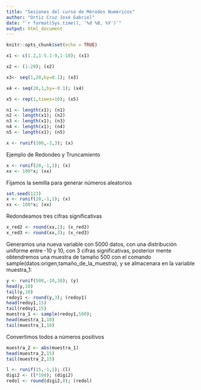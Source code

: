 ---
title: "Sesiones del curso de Mérodos Numéricos"
author: "Ortiz Cruz José Gabriel"
date: "`r format(Sys.time(), '%d %B, %Y')`"
output: html_document
---

```{r setup, include=FALSE}
knitr::opts_chunk$set(echo = TRUE)
```


```{r}
x1 <- c(1.2,1-5.1-9,1-10); (x1)
```


```{r}
x2 <- (1:20); (x2)
```

```{r}
x3<- seq(1,20,by=0.1); (x3)
```

```{r}
x4 <- seq(20,1,by=-0.1); (x4)
```

```{r}
x5 <- rep(1,times=10); (x5)
```

```{r}
n1 <- length(x1); (n1)
n2 <- length(x1); (n2)
n3 <- length(x1); (n3)
n4 <- length(x1); (n4)
n5 <- length(x1); (n5)
```

```{r}
x <- runif(100,-3,3); (x)
```

Ejemplo de Redondeo y Truncamiento

```{r}
x <- runif(20,-1,1); (x)
xx <- 100*x; (xx)
```

Fijamos la semilla para generar números aleatorios

```{r}
set.seed(123)
x <- runif(20,-1,1); (x)
xx <- 100*x; (xx)
```

Redondeamos tres cifras significativas

```{r}
x_red2 <- round(xx,2); (x_red2)
x_red3 <- round(xx,3); (x_red3)
```

Generamos una nueva variable con 5000 datos, con una distribución uniforme entre -10 y 10, con 3 cifras significativas, posterior mente obtendremos una muestra de tamaño 500 con el comando sample(datos:origen,tamaño_de_la_muestra), y se almacenara en la variable muestra_1:

```{r}
y <- runif(500,-10,10); (y)
head(y,10)
tail(y,10)
redoy1 <- round(y,3); (redoy1)
head(redoy1,15)
tail(redoy1,15)
muestra_1 <- sample(redoy1,500);
head(muestra_1,10)
tail(muestra_1,10)
```

Convertimos todos a números positivos

```{r}
muestra_2 <- abs(muestra_1)
head(muestra_2,15)
tail(muestra_2,15)
```

```{r}
l <- runif(15,-1,1); (l)
digi2 <- (l*100); (digi2)
redol <- round(digi2,0); (redol)
```